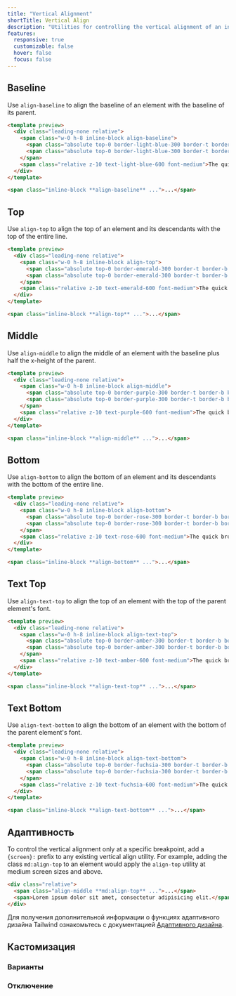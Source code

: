 ```yaml
---
title: "Vertical Alignment"
shortTitle: Vertical Align
description: "Utilities for controlling the vertical alignment of an inline or table-cell box."
features:
  responsive: true
  customizable: false
  hover: false
  focus: false
---
```




## Baseline

Use `align-baseline` to align the baseline of an element with the baseline of its parent.

```html lightBlue
<template preview>
  <div class="leading-none relative">
    <span class="w-0 h-8 inline-block align-baseline">
      <span class="absolute top-0 border-light-blue-300 border-t border-b border-dashed w-full h-8"></span>
      <span class="absolute top-0 border-light-blue-300 border-t border-b border-dashed w-full h-4"></span>
    </span>
    <span class="relative z-10 text-light-blue-600 font-medium">The quick brown fox jumped over the lazy dog.</span>
  </div>
</template>

<span class="inline-block **align-baseline** ...">...</span>
```

## Top

Use `align-top` to align the top of an element and its descendants with the top of the entire line.

```html emerald
<template preview>
  <div class="leading-none relative">
    <span class="w-0 h-8 inline-block align-top">
      <span class="absolute top-0 border-emerald-300 border-t border-b border-dashed w-full h-8"></span>
      <span class="absolute top-0 border-emerald-300 border-t border-b border-dashed w-full h-4"></span>
    </span>
    <span class="relative z-10 text-emerald-600 font-medium">The quick brown fox jumped over the lazy dog.</span>
  </div>
</template>

<span class="inline-block **align-top** ...">...</span>
```

## Middle

Use `align-middle` to align the middle of an element with the baseline plus half the x-height of the parent.

```html purple
<template preview>
  <div class="leading-none relative">
    <span class="w-0 h-8 inline-block align-middle">
      <span class="absolute top-0 border-purple-300 border-t border-b border-dashed w-full h-8"></span>
      <span class="absolute top-0 border-purple-300 border-t border-b border-dashed w-full h-4"></span>
    </span>
    <span class="relative z-10 text-purple-600 font-medium">The quick brown fox jumped over the lazy dog.</span>
  </div>
</template>

<span class="inline-block **align-middle** ...">...</span>
```

## Bottom

Use `align-bottom` to align the bottom of an element and its descendants with the bottom of the entire line.

```html rose
<template preview>
  <div class="leading-none relative">
    <span class="w-0 h-8 inline-block align-bottom">
      <span class="absolute top-0 border-rose-300 border-t border-b border-dashed w-full h-8"></span>
      <span class="absolute top-0 border-rose-300 border-t border-b border-dashed w-full h-4"></span>
    </span>
    <span class="relative z-10 text-rose-600 font-medium">The quick brown fox jumped over the lazy dog.</span>
  </div>
</template>

<span class="inline-block **align-bottom** ...">...</span>
```

## Text Top

Use `align-text-top` to align the top of an element with the top of the parent element's font.

```html amber
<template preview>
  <div class="leading-none relative">
    <span class="w-0 h-8 inline-block align-text-top">
      <span class="absolute top-0 border-amber-300 border-t border-b border-dashed w-full h-8"></span>
      <span class="absolute top-0 border-amber-300 border-t border-b border-dashed w-full h-4"></span>
    </span>
    <span class="relative z-10 text-amber-600 font-medium">The quick brown fox jumped over the lazy dog.</span>
  </div>
</template>

<span class="inline-block **align-text-top** ...">...</span>
```

## Text Bottom

Use `align-text-bottom` to align the bottom of an element with the bottom of the parent element's font.

```html fuchsia
<template preview>
  <div class="leading-none relative">
    <span class="w-0 h-8 inline-block align-text-bottom">
      <span class="absolute top-0 border-fuchsia-300 border-t border-b border-dashed w-full h-8"></span>
      <span class="absolute top-0 border-fuchsia-300 border-t border-b border-dashed w-full h-4"></span>
    </span>
    <span class="relative z-10 text-fuchsia-600 font-medium">The quick brown fox jumped over the lazy dog.</span>
  </div>
</template>

<span class="inline-block **align-text-bottom** ...">...</span>
```

## Адаптивность

To control the vertical alignment only at a specific breakpoint, add a `{screen}:` prefix to any existing vertical align utility. For example, adding the class `md:align-top` to an element would apply the `align-top` utility at medium screen sizes and above.

```html
<div class="relative">
  <span class="align-middle **md:align-top** ...">...</span>
  <span>Lorem ipsum dolor sit amet, consectetur adipisicing elit.</span>
</div>
```

Для получения дополнительной информации о функциях адаптивного дизайна Tailwind ознакомьтесь с документацией [Адаптивного дизайна](/docs/responsive-design).

## Кастомизация

### Варианты

<Variants plugin="verticalAlign" name="vertical-alignment" />

### Отключение

<Disabling plugin="verticalAlign" name="vertical-alignment" />
